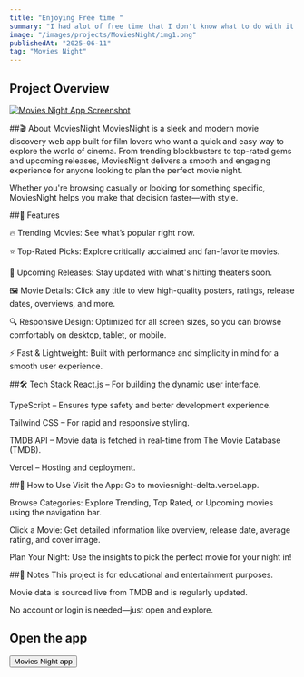 ```yaml
---
title: "Enjoying Free time "
summary: "I had alot of free time that I don't know what to do with it so I created this app to suggest trending movies and their popularity"
image: "/images/projects/MoviesNight/img1.png"
publishedAt: "2025-06-11"
tag: "Movies Night"
---
```


## Project Overview

<a href="/images/projects/MoviesNight/img1" target="_blank" rel="noopener">
  <img className="TodoList-app-image" src="/images/projects/MoviesNight/img1.png" alt="Movies Night App Screenshot" />
</a>


##🎬 About MoviesNight
MoviesNight is a sleek and modern movie discovery web app built for film lovers who want a quick and easy way to explore the world of cinema. From trending blockbusters to top-rated gems and upcoming releases, MoviesNight delivers a smooth and engaging experience for anyone looking to plan the perfect movie night.

Whether you're browsing casually or looking for something specific, MoviesNight helps you make that decision faster—with style.

##🚀 Features

🔥 Trending Movies: See what’s popular right now.

⭐ Top-Rated Picks: Explore critically acclaimed and fan-favorite movies.

🎉 Upcoming Releases: Stay updated with what's hitting theaters soon.

🖼️ Movie Details: Click any title to view high-quality posters, ratings, release dates, overviews, and more.

🔍 Responsive Design: Optimized for all screen sizes, so you can browse comfortably on desktop, tablet, or mobile.

⚡ Fast & Lightweight: Built with performance and simplicity in mind for a smooth user experience.

##🛠️ Tech Stack
React.js – For building the dynamic user interface.

TypeScript – Ensures type safety and better development experience.

Tailwind CSS – For rapid and responsive styling.

TMDB API – Movie data is fetched in real-time from The Movie Database (TMDB).

Vercel – Hosting and deployment.

##🧭 How to Use
Visit the App: Go to moviesnight-delta.vercel.app.

Browse Categories: Explore Trending, Top Rated, or Upcoming movies using the navigation bar.

Click a Movie: Get detailed information like overview, release date, average rating, and cover image.

Plan Your Night: Use the insights to pick the perfect movie for your night in!

##📌 Notes
This project is for educational and entertainment purposes.

Movie data is sourced live from TMDB and is regularly updated.

No account or login is needed—just open and explore.

## Open the app

<a href="https://moviesnight-delta.vercel.app/" target="_blank" rel="noopener">
  <button className="todo-btn">Movies Night app</button>
</a>
